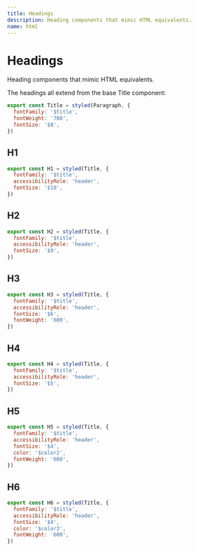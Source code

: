 ```yaml
---
title: Headings
description: Heading components that mimic HTML equivalents.
name: html
---
```


# Headings

<Description>Heading components that mimic HTML equivalents.</Description>

The headings all extend from the base Title component:

```jsx
export const Title = styled(Paragraph, {
  fontFamily: '$title',
  fontWeight: '700',
  fontSize: '$8',
})
```

## H1

```jsx
export const H1 = styled(Title, {
  fontFamily: '$title',
  accessibilityRole: 'header',
  fontSize: '$10',
})
```

## H2

```jsx
export const H2 = styled(Title, {
  fontFamily: '$title',
  accessibilityRole: 'header',
  fontSize: '$9',
})
```

## H3

```jsx
export const H3 = styled(Title, {
  fontFamily: '$title',
  accessibilityRole: 'header',
  fontSize: '$6',
  fontWeight: '600',
})
```

## H4

```jsx
export const H4 = styled(Title, {
  fontFamily: '$title',
  accessibilityRole: 'header',
  fontSize: '$5',
})
```

## H5

```jsx
export const H5 = styled(Title, {
  fontFamily: '$title',
  accessibilityRole: 'header',
  fontSize: '$4',
  color: '$color2',
  fontWeight: '600',
})
```

## H6

```jsx
export const H6 = styled(Title, {
  fontFamily: '$title',
  accessibilityRole: 'header',
  fontSize: '$4',
  color: '$color3',
  fontWeight: '600',
})
```
